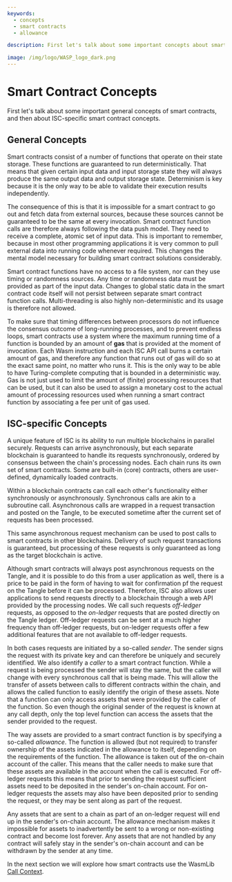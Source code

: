 ```yaml
---
keywords:
  - concepts
  - smart contracts
  - allowance

description: First let's talk about some important concepts about smart contracts in general and then about ISC smart contract concepts in particular.

image: /img/logo/WASP_logo_dark.png
---
```


# Smart Contract Concepts

First let's talk about some important general concepts of smart contracts, and then about
ISC-specific smart contract concepts.

## General Concepts

Smart contracts consist of a number of functions that operate on their state storage.
These functions are guaranteed to run deterministically. That means that given certain
input data and input storage state they will always produce the same output data and
output storage state. Determinism is key because it is the only way to be able to
validate their execution results independently.

The consequence of this is that it is impossible for a smart contract to go out and fetch
data from external sources, because these sources cannot be guaranteed to be the same at
every invocation. Smart contract function calls are therefore always following the data
push model. They need to receive a complete, atomic set of input data. This is important
to remember, because in most other programming applications it is very common to pull
external data into running code whenever required. This changes the mental model necessary
for building smart contract solutions considerably.

Smart contract functions have no access to a file system, nor can they use timing or
randomness sources. Any time or randomness data must be provided as part of the input
data. Changes to global static data in the smart contract code itself will not persist
between separate smart contract function calls. Multi-threading is also highly
non-deterministic and its usage is therefore not allowed.

To make sure that timing differences between processors do not influence the consensus
outcome of long-running processes, and to prevent endless loops, smart contracts use a
system where the maximum running time of a function is bounded by an amount of **gas**
that is provided at the moment of invocation. Each Wasm instruction and each ISC API call
burns a certain amount of gas, and therefore any function that runs out of gas will do so
at the exact same point, no matter who runs it. This is the only way to be able to have
Turing-complete computing that is bounded in a deterministic way. Gas is not just used to
limit the amount of (finite) processing resources that can be used, but it can also be
used to assign a monetary cost to the actual amount of processing resources used when
running a smart contract function by associating a fee per unit of gas used.

## ISC-specific Concepts

A unique feature of ISC is its ability to run multiple blockchains in parallel securely.
Requests can arrive asynchronously, but each separate blockchain is guaranteed to handle
its requests synchronously, ordered by consensus between the chain's processing nodes.
Each chain runs its own set of smart contracts. Some are built-in (core) contracts,
others are user-defined, dynamically loaded contracts.

Within a blockchain contracts can call each other's functionality either synchronously or
asynchronously. Synchronous calls are akin to a subroutine call. Asynchronous calls are
wrapped in a request transaction and posted on the Tangle, to be executed sometime after
the current set of requests has been processed.

This same asynchronous request mechanism can be used to post calls to smart contracts in
other blockchains. Delivery of such request transactions is guaranteed, but processing of
these requests is only guaranteed as long as the target blockchain is active.

Although smart contracts will always post asynchronous requests on the Tangle, and it is
possible to do this from a user application as well, there is a price to be paid in the
form of having to wait for confirmation pf the request on the Tangle before it can be
processed. Therefore, ISC also allows user applications to send requests directly to a
blockchain through a web API provided by the processing nodes. We call such requests
_off-ledger_ requests, as opposed to the _on-ledger_ requests that are posted directly on
the Tangle ledger. Off-ledger requests can be sent at a much higher frequency than
off-ledger requests, but on-ledger requests offer a few additional features that are not
available to off-ledger requests.

In both cases requests are initiated by a so-called _sender_. The sender signs the request
with its private key and can therefore be uniquely and securely identified. We also
identify a _caller_ to a smart contract function. While a request is being processed the
sender will stay the same, but the caller will change with every synchronous call that is
being made. This will allow the transfer of assets between calls to different contracts
within the chain, and allows the called function to easily identify the origin of these
assets. Note that a function can only access assets that were provided by the caller of
the function. So even though the original sender of the request is known at any call
depth, only the top level function can access the assets that the sender provided to the
request.

The way assets are provided to a smart contract function is by specifying a so-called
_allowance_. The function is allowed (but not required) to transfer ownership of the
assets indicated in the allowance to itself, depending on the requirements of the
function. The allowance is taken out of the on-chain account of the caller. This means
that the caller needs to make sure that these assets are available in the account when
the call is executed. For off-ledger requests this means that prior to sending the request
sufficient assets need to be deposited in the sender's on-chain account. For on-ledger
requests the assets may also have been deposited prior to sending the request, or they may
be sent along as part of the request.

Any assets that are sent to a chain as part of an on-ledger request will end up in the
sender's on-chain account. The allowance mechanism makes it impossible for assets to
inadvertently be sent to a wrong or non-existing contract and become lost forever. Any
assets that are not handled by any contract will safely stay in the sender's on-chain
account and can be withdrawn by the sender at any time.

In the next section we will explore how smart contracts use the WasmLib
[Call Context](context.mdx).
